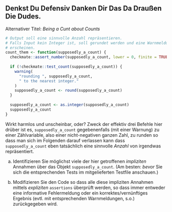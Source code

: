 ## Denkst Du Defensiv Danken Dir Das Da Draußen Die Dudes.

Alternativer Titel: *Being a Cunt about Counts*


```r
# Output soll eine sinnvolle Anzahl repräsentieren.
# Falls Input kein Integer ist, soll gerundet werden und eine Warnmeldung
# erscheinen.
count_them <- function(supposedly_a_count) {
  checkmate::assert_number(supposedly_a_count, lower = 0, finite = TRUE)
  
  if (!checkmate::test_count(supposedly_a_count)) {
    warning(
      "rounding ", supposedly_a_count,
      " to the nearest integer."
    )
    supposedly_a_count <- round(supposedly_a_count)
  }
  
  supposedly_a_count <- as.integer(supposedly_a_count)
  supposedly_a_count
}
```
Wirkt harmlos und unscheinbar, oder? Zweck der effektiv drei Befehle hier drüber ist es, `supposedly_a_count` gegebenenfalls (mit einer Warnung) zu 
einer Zählvariable, also einer nicht-negativen ganzen Zahl, zu runden
so dass man sich im Folgenden darauf verlassen kann dass `supposedly_a_count` eben tatsächlich
eine sinnvolle *Anzahl*  von irgendwas repräsentiert. 

a) Identifizieren Sie möglichst viele der hier getroffenen *impliziten* Annahmen über das Objekt `supposedly_a_count`. (Am besten: *bevor* Sie sich die entsprechenden Tests im mitgelieferten Testfile anschauen.)

b) Modifizieren Sie den Code so dass alle diese impliziten Annahmen mittels *expliziten* `assertions` überprüft werden, so dass immer entweder eine informative Fehlermeldung oder ein korrektes/vernünftiges Ergebnis (evtl. mit entsprechenden Warnmeldungen, s.o.) zurückgegeben wird.
